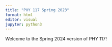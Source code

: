 ```yaml
---
title: "PHY 117 Spring 2023"
format: html
editor: visual
jupyter: python3
---
```


Welcome to the Spring 2024 version of PHY 117!

